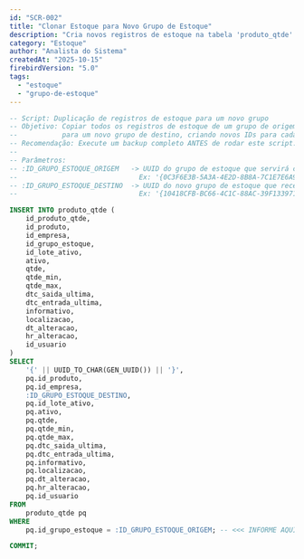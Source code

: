 ```yaml
---
id: "SCR-002"
title: "Clonar Estoque para Novo Grupo de Estoque"
description: "Cria novos registros de estoque na tabela 'produto_qtde' para um grupo de destino, baseando-se nos registros de um grupo de origem."
category: "Estoque"
author: "Analista do Sistema"
createdAt: "2025-10-15"
firebirdVersion: "5.0"
tags:
  - "estoque"
  - "grupo-de-estoque"
---
```


```sql
-- Script: Duplicação de registros de estoque para um novo grupo
-- Objetivo: Copiar todos os registros de estoque de um grupo de origem
--           para um novo grupo de destino, criando novos IDs para cada registro.
-- Recomendação: Execute um backup completo ANTES de rodar este script. Teste em ambiente de homologação.
--
-- Parâmetros:
-- :ID_GRUPO_ESTOQUE_ORIGEM   -> UUID do grupo de estoque que servirá como base (origem).
--                              Ex: '{0C3F6E3B-5A3A-4E2D-8B8A-7C1E7E6A9A3B}'
-- :ID_GRUPO_ESTOQUE_DESTINO  -> UUID do novo grupo de estoque que receberá os registros (destino).
--                              Ex: '{10418CFB-BC66-4C1C-88AC-39F133971488}'

INSERT INTO produto_qtde (
    id_produto_qtde,
    id_produto,
    id_empresa,
    id_grupo_estoque,
    id_lote_ativo,
    ativo,
    qtde,
    qtde_min,
    qtde_max,
    dtc_saida_ultima,
    dtc_entrada_ultima,
    informativo,
    localizacao,
    dt_alteracao,
    hr_alteracao,
    id_usuario
)
SELECT
    '{' || UUID_TO_CHAR(GEN_UUID()) || '}',
    pq.id_produto,
    pq.id_empresa,
    :ID_GRUPO_ESTOQUE_DESTINO,
    pq.id_lote_ativo,
    pq.ativo,
    pq.qtde,
    pq.qtde_min,
    pq.qtde_max,
    pq.dtc_saida_ultima,
    pq.dtc_entrada_ultima,
    pq.informativo,
    pq.localizacao,
    pq.dt_alteracao,
    pq.hr_alteracao,
    pq.id_usuario
FROM
    produto_qtde pq
WHERE
    pq.id_grupo_estoque = :ID_GRUPO_ESTOQUE_ORIGEM; -- <<< INFORME AQUI O ID DO GRUPO DE ESTOQUE DE ORIGEM

COMMIT;
```